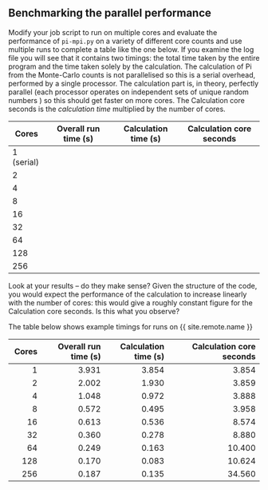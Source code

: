 ::: challenge
## Benchmarking the parallel performance
Modify your job script to run on multiple cores and evaluate the performance of `pi-mpi.py`
on a variety of different core counts and use multiple runs to complete a table like the one
below.
If you examine the log file you will see that it contains two timings: the total time taken by the
entire program and the time taken solely by the calculation. The calculation of Pi from the Monte-Carlo counts
is not parallelised so this is a serial overhead, performed by a single processor.
The calculation part is, in theory, perfectly parallel (each processor operates on independent sets of unique random numbers
) so this should get faster on more cores. The Calculation core seconds is the
*calculation time* multiplied by the number of cores.

| Cores      | Overall run time (s) | Calculation time (s) | Calculation core seconds |
|------------|----------------------|----------------------|--------------------------|
| 1 (serial) |                      |                      |                          |
| 2          |                      |                      |                          |
| 4          |                      |                      |                          |                    
| 8          |                      |                      |                          | 
| 16         |                      |                      |                          | 
| 32         |                      |                      |                          | 
| 64         |                      |                      |                          |              
| 128        |                      |                      |                          | 
| 256        |                      |                      |                          |

Look at your results – do they make sense? Given the structure of the code, you would
expect the performance of the calculation to increase
linearly with the number of cores: this would give a roughly constant figure for the Calculation core
seconds. Is this what you observe?

::: solution

The table below shows example timings for runs on {{ site.remote.name }}

| Cores      | Overall run time (s) | Calculation time (s) |       Calculation core seconds |
|-----------:|---------------------:|---------------------:|-------------------------------:|
|          1 |                3.931 |                3.854 |                          3.854 |
|          2 |                2.002 |                1.930 |                          3.859 |
|          4 |                1.048 |                0.972 |                          3.888 |
|          8 |                0.572 |                0.495 |                          3.958 |
|         16 |                0.613 |                0.536 |                          8.574 |
|         32 |                0.360 |                0.278 |                          8.880 |
|         64 |                0.249 |                0.163 |                         10.400 |
|        128 |                0.170 |                0.083 |                         10.624 |
|        256 |                0.187 |                0.135 |                         34.560 |

:::
:::